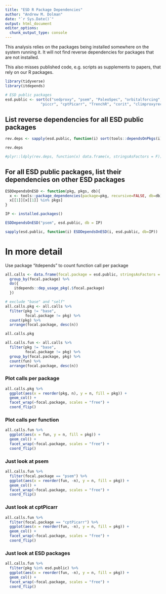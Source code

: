 ```yaml
---
title: "ESD R Package Dependencies"
author: "Andrew M. Dolman"
date: "`r Sys.Date()`"
output: html_document
editor_options: 
  chunk_output_type: console
---
```


This analysis relies on the packages being installed somewhere on the system running it. It will not find reverse dependencies for packages that are not installed.  

This also misses published code, e.g. scripts as supplements to papers, that rely on our R packages. 

```r
library(tidyverse)
library(itdepends)
```

```r
# ESD public packages 
esd.public <- sort(c("sedproxy", "psem", "PaleoSpec", "orbitalforcing", "ecustools",
                "piccr", "cptPicarr", "TrenchR", "corit", "climproxyrecords"))
```

## List reverse dependencies for all ESD public packages
```r
rev.deps <- sapply(esd.public, function(i) sort(tools::dependsOnPkgs(i)))

rev.deps

#plyr::ldply(rev.deps, function(x) data.frame(x, stringsAsFactors = F))
```

## For all ESD public packages, list their dependencies on other ESD packages 
```r
ESDDependsOnESD <- function(pkg, pkgs, db){
  x <- tools::package_dependencies(package=pkg, recursive=FALSE, db=db)
  x[[1]][x[[1]] %in% pkgs]
}

IP <- installed.packages()

ESDDependsOnESD("psem", esd.public, db = IP)

sapply(esd.public, function(i) ESDDependsOnESD(i, esd.public, db=IP))
```

# In more detail

Use package "itdepends" to count function call per package

```r
all.calls <- data.frame(focal.package = esd.public, stringsAsFactors = FALSE) %>% 
  group_by(focal.package) %>% 
  do({
    itdepends::dep_usage_pkg(.$focal.package)
  })

# exclude "base" and "self"
all.calls.pkg <- all.calls %>% 
  filter(pkg != "base",
         focal.package != pkg) %>% 
  count(pkg) %>% 
  arrange(focal.package, desc(n))

all.calls.pkg
```


```r
all.calls.fun <- all.calls %>% 
  filter(pkg != "base", 
         focal.package != pkg) %>% 
  group_by(focal.package, pkg) %>%
  count(fun) %>%
  arrange(focal.package, desc(n)) 
```

### Plot calls per package

```r
all.calls.pkg %>% 
  ggplot(aes(x = reorder(pkg, n), y = n, fill = pkg)) +
  geom_col() +
  facet_wrap(~focal.package, scales = "free") +
  coord_flip()
```


### Plot calls per function

```r
all.calls.fun %>% 
  ggplot(aes(x = fun, y = n, fill = pkg)) +
  geom_col() +
  facet_wrap(~focal.package, scales = "free") +
  coord_flip()
```

### Just look at psem

```r
all.calls.fun %>% 
  filter(focal.package == "psem") %>% 
  ggplot(aes(x = reorder(fun, -n), y = n, fill = pkg)) +
  geom_col() +
  facet_wrap(~focal.package, scales = "free") +
  coord_flip()
```

### Just look at cptPicarr
```r
all.calls.fun %>% 
  filter(focal.package == "cptPicarr") %>% 
  ggplot(aes(x = reorder(fun, -n), y = n, fill = pkg)) +
  geom_col() +
  facet_wrap(~focal.package, scales = "free") +
  coord_flip()
```


### Just look at ESD packages

```r
all.calls.fun %>% 
  filter(pkg %in% esd.public) %>% 
  ggplot(aes(x = reorder(fun, -n), y = n, fill = pkg)) +
  geom_col() +
  facet_wrap(~focal.package, scales = "free") +
  coord_flip()
```


